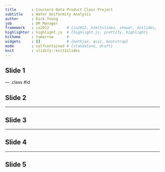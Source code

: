 ```yaml
---
title       : Coursera Data Product Class Project
subtitle    : Wafer Uniformity Analysis
author      : Rick Young
job         : DR Manager
framework   : io2012        # {io2012, html5slides, shower, dzslides, ...}
highlighter : highlight.js  # {highlight.js, prettify, highlight}
hitheme     : tomorrow      # 
widgets     : []            # {mathjax, quiz, bootstrap}
mode        : selfcontained # {standalone, draft}
knit        : slidify::knit2slides
---
```


## Slide 1

--- .class #id 

## Slide 2

---

## Slide 3

---

## Slide 4

---

## Slide 5




